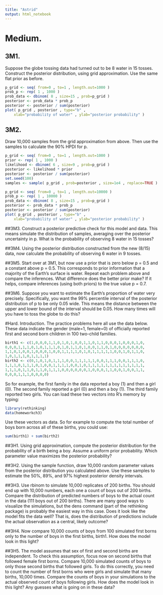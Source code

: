 ```yaml
---
title: "Astrid"
output: html_notebook
---
```


# Medium.
## 3M1. 

Suppose the globe tossing data had turned out to be 8 water in 15 tosses. Construct the posterior
distribution, using grid approximation. Use the same flat prior as before.

```r
p_grid <- seq( from=0 , to=1 , length.out=1000 )
prob_p <- rep( 1 , 1000 )
prob_data <- dbinom( 8 , size=15 , prob=p_grid )
posterior <- prob_data * prob_p
posterior <- posterior / sum(posterior)
plot( p_grid , posterior , type="b" ,
    xlab="probability of water" , ylab="posterior probability" )
```

## 3M2. 
Draw 10,000 samples from the grid approximation from above. Then use the samples to calculate
the 90% HPDI for p.

```r
p_grid <- seq( from=0 , to=1 , length.out=1000 )
prior <- rep( 1 , 1000 )
likelihood <- dbinom( 6 , size=9 , prob=p_grid )
posterior <- likelihood * prior
posterior <- posterior / sum(posterior)
set.seed(100)
samples <- sample( p_grid , prob=posterior , size=1e4 , replace=TRUE )
```


```r
p_grid <- seq( from=0 , to=1 , length.out=10000 )
prob_p <- rep( 1 , 10000 )
prob_data <- dbinom( 8 , size=15 , prob=p_grid )
posterior <- prob_data * prob_p
posterior <- posterior / sum(posterior)
plot( p_grid , posterior , type="b" ,
    xlab="probability of water" , ylab="posterior probability" )
```



##3M3. 
Construct a posterior predictive check for this model and data. This means simulate the distribution
of samples, averaging over the posterior uncertainty in p. What is the probability of observing
8 water in 15 tosses?

##3M4. 
Using the posterior distribution constructed from the new (8/15) data, now calculate the probability
of observing 6 water in 9 tosses.

##3M5. 
Start over at 3M1, but now use a prior that is zero below p = 0.5 and a constant above p = 0.5.
This corresponds to prior information that a majority of the Earth’s surface is water. Repeat each
problem above and compare the inferences. What difference does the better prior make? If it helps,
compare inferences (using both priors) to the true value p = 0.7.

##3M6. 
Suppose you want to estimate the Earth’s proportion of water very precisely. Specifically, you
want the 99% percentile interval of the posterior distribution of p to be only 0.05 wide. This means
the distance between the upper and lower bound of the interval should be 0.05. How many times will
you have to toss the globe to do this?

#Hard.
Introduction. The practice problems here all use the data below. These data indicate the gender (male=1, female=0) of officially reported first and second born children in 100 two-child families.
```r
birth1 <- c(1,0,0,0,1,1,0,1,0,1,0,0,1,1,0,1,1,0,0,0,1,0,0,0,1,0,
0,0,0,1,1,1,0,1,0,1,1,1,0,1,0,1,1,0,1,0,0,1,1,0,1,0,0,0,0,0,0,0,
1,1,0,1,0,0,1,0,0,0,1,0,0,1,1,1,1,0,1,0,1,1,1,1,1,0,0,1,0,1,1,0,
1,0,1,1,1,0,1,1,1,1)
birth2 <- c(0,1,0,1,0,1,1,1,0,0,1,1,1,1,1,0,0,1,1,1,0,0,1,1,1,0,
1,1,1,0,1,1,1,0,1,0,0,1,1,1,1,0,0,1,0,1,1,1,1,1,1,1,1,1,1,1,1,1,
1,1,1,0,1,1,0,1,1,0,1,1,1,0,0,0,0,0,0,1,0,0,0,1,1,0,0,1,0,0,1,1,
0,0,0,1,1,1,0,0,0,0)
```

So for example, the first family in the data reported a boy (1) and then a girl (0). The second family
reported a girl (0) and then a boy (1). The third family reported two girls. You can load these two
vectors into R’s memory by typing:

```r
library(rethinking)
data(homeworkch3)
```

Use these vectors as data. So for example to compute the total number of boys born across all of these
births, you could use:

```r
sum(birth1) + sum(birth2)
```

##3H1. 
Using grid approximation, compute the posterior distribution for the probability of a birth
being a boy. Assume a uniform prior probability. Which parameter value maximizes the posterior
probability?

##3H2. 
Using the sample function, draw 10,000 random parameter values from the posterior distribution
you calculated above. Use these samples to estimate the 50%, 89%, and 97% highest posterior
density intervals.

##3H3. 
Use rbinom to simulate 10,000 replicates of 200 births. You should end up with 10,000 numbers,
each one a count of boys out of 200 births. Compare the distribution of predicted numbers
of boys to the actual count in the data (111 boys out of 200 births). There are many good ways to
visualize the simulations, but the dens command (part of the rethinking package) is probably the
easiest way in this case. Does it look like the model fits the data well? That is, does the distribution
of predictions include the actual observation as a central, likely outcome?

##3H4. 
Now compare 10,000 counts of boys from 100 simulated first borns only to the number of boys
in the first births, birth1. How does the model look in this light?

##3H5. 
The model assumes that sex of first and second births are independent. To check this assumption,
focus now on second births that followed female first borns. Compare 10,000 simulated counts
of boys to only those second births that followed girls. To do this correctly, you need to count the
number of first borns who were girls and simulate that many births, 10,000 times. Compare the
counts of boys in your simulations to the actual observed count of boys following girls. How does the
model look in this light? Any guesses what is going on in these data?
